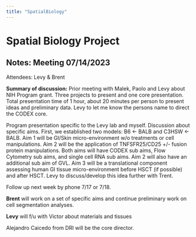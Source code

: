 ```yaml
---
title: "SpatialBiology"
---
```


# Spatial Biology Project

## Notes: Meeting 07/14/2023

Attendees: Levy & Brent

**Summary of discussion:** Prior meeting with Malek, Paolo and Levy about NIH Program grant. Three projects to present and one core presentation. Total presentation time of 1 hour, about 20 minutes per person to present ideas and preliminary data. Levy to let me know the persons name to direct the CODEX core.

Program presentation specific to the Levy lab and myself. Discussion about specific aims. First, we established two models: B6 \<- BALB and C3HSW \<- BALB. Aim 1 will be GI/Skin micro-environment w/o treatments or cell manipulations. Aim 2 will be the application of TNFSFR25/CD25 +/- fusion protein manipulations. Both aims will have CODEX sub aims, Flow Cytometry sub aims, and single cell RNA sub aims. Aim 2 will also have an additional sub aim of GVL. Aim 3 will be a translational component assessing human GI tissue micro-environment before HSCT (if possible) and after HSCT. Levy to discuss/develop this idea further with Trent.

Follow up next week by phone 7/17 or 7/18.

**Brent** will work on a set of specific aims and continue preliminary work on cell segmentation analyses.

**Levy** will f/u with Victor about materials and tissues

Alejandro Caicedo from DRI will be the core director.
